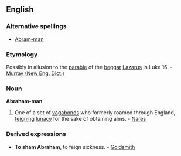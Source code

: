 ==English==

===Alternative spellings===
*[[Abram-man]]

===Etymology===
Possibly in allusion to the [[parable]] of the [[beggar]] [[Lazarus]] in Luke 16. - [[Murray (New Eng. Dict.)]]

===Noun===
'''Abraham-man'''
# One of a set of [[vagabond]]s who formerly roamed through England, [[feign]]ing [[lunacy]] for the sake of obtaining alms. - [[Nares]]

===Derived expressions===
*'''To sham Abraham''', to feign sickness. - [[Goldsmith]]